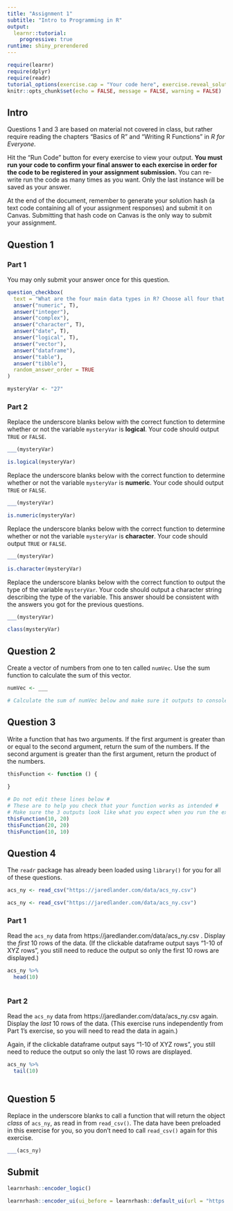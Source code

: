 ```yaml
---
title: "Assignment 1"
subtitle: "Intro to Programming in R"
output:
  learnr::tutorial:
    progressive: true
runtime: shiny_prerendered
---
```


```r
require(learnr)
require(dplyr)
require(readr)
tutorial_options(exercise.cap = "Your code here", exercise.reveal_solution = FALSE)
knitr::opts_chunk$set(echo = FALSE, message = FALSE, warning = FALSE)
```

## Intro

Questions 1 and 3 are based on material not covered in class, but rather require reading the chapters "Basics of R" and "Writing R Functions" in _R for Everyone._

Hit the "Run Code" button for every exercise to view your output. **You must run your code to confirm your final answer to each exercise in order for the code to be registered in your assignment submission.** You can re-write run the code as many times as you want. Only the last instance will be saved as your answer.

At the end of the document, remember to generate your solution hash (a text code containing all of your assignment responses) and submit it on Canvas. Submitting that hash code on Canvas is the only way to submit your assignment.

## Question 1

### Part 1

You may only submit your answer once for this question.

```r
question_checkbox(
  text = "What are the four main data types in R? Choose all four that apply.",
  answer("numeric", T),
  answer("integer"),
  answer("complex"),
  answer("character", T),
  answer("date", T),
  answer("logical", T),
  answer("vector"),
  answer("dataframe"),
  answer("table"),
  answer("tibble"),
  random_answer_order = TRUE
)
```

```r
mysteryVar <- "27"
```

### Part 2

Replace the underscore blanks below with the correct function to determine whether or not the variable `mysteryVar` is **logical**. Your code should output `TRUE` or `FALSE`.

```r
___(mysteryVar)
```

```r
is.logical(mysteryVar)
```

Replace the underscore blanks below with the correct function to determine whether or not the variable `mysteryVar` is **numeric**. Your code should output `TRUE` or `FALSE`.

```r
___(mysteryVar)
```

```r
is.numeric(mysteryVar)
```

Replace the underscore blanks below with the correct function to determine whether or not the variable `mysteryVar` is **character**. Your code should output `TRUE` or `FALSE`.

```r
___(mysteryVar)
```

```r
is.character(mysteryVar)
```

Replace the underscore blanks below with the correct function to output the type of the variable `mysteryVar`. Your code should output a character string describing the type of the variable. This answer should be consistent with the answers you got for the previous questions.

```r
___(mysteryVar)
```

```r
class(mysteryVar)
```

## Question 2

Create a vector of numbers from one to ten called `numVec`. Use the sum function to calculate the sum of this vector.

```r
numVec <- ___

# Calculate the sum of numVec below and make sure it outputs to console

```

## Question 3

Write a function that has two arguments. If the first argument is greater than or equal to the second argument, return the sum of the numbers. If the second argument is greater than the first argument, return the product of the numbers.

```r
thisFunction <- function () {
  
}

# Do not edit these lines below #
# These are to help you check that your function works as intended #
# Make sure the 3 outputs look like what you expect when you run the exercise code! #
thisFunction(10, 20)
thisFunction(20, 20)
thisFunction(10, 10)
```

## Question 4

The `readr` package has already been loaded using `library()` for you for all of these questions.

```r
acs_ny <- read_csv("https://jaredlander.com/data/acs_ny.csv")
```

```r
acs_ny <- read_csv("https://jaredlander.com/data/acs_ny.csv")
```

### Part 1

Read the `acs_ny` data from https://jaredlander.com/data/acs_ny.csv . Display the _first_ 10 rows of the data. (If the clickable dataframe output says "1-10 of XYZ rows", you still need to reduce the output so only the first 10 rows are displayed.)

```r
acs_ny %>% 
  head(10)
```

```r

```

### Part 2

Read the `acs_ny` data from https://jaredlander.com/data/acs_ny.csv again. Display the _last_ 10 rows of the data. (This exercise runs independently from Part 1's exercise, so you will need to read the data in again.)

Again, if the clickable dataframe output says "1-10 of XYZ rows", you still need to reduce the output so only the last 10 rows are displayed.

```r
acs_ny %>% 
  tail(10)
```


```r

```

## Question 5

Replace in the underscore blanks to call a function that will return the object _class_ of `acs_ny`, as read in from `read_csv()`. The data have been preloaded in this exercise for you, so you don't need to call `read_csv()` again for this exercise.

```r
___(acs_ny)
```

## Submit

```r
learnrhash::encoder_logic()
```

```r
learnrhash::encoder_ui(ui_before = learnrhash::default_ui(url = "https://courseworks2.columbia.edu/courses/140180/assignments/673020"))
```
